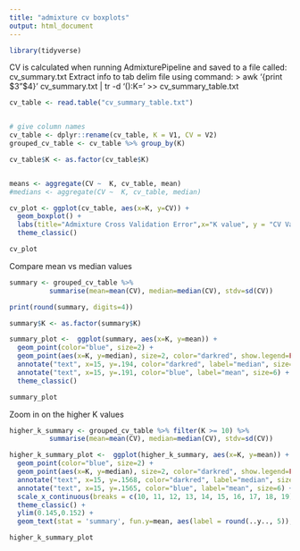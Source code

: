 ```yaml
---
title: "admixture cv boxplots"
output: html_document
---
```


```r
library(tidyverse)
```


CV is calculated when running AdmixturePipeline and saved to a file called: cv_summary.txt
Extract info to tab delim file using command:
> awk '{print $3"\t"$4}' cv_summary.txt | tr -d '():K=' >> cv_summary_table.txt

```r
cv_table <- read.table("cv_summary_table.txt")


# give column names
cv_table <- dplyr::rename(cv_table, K = V1, CV = V2)
grouped_cv_table <- cv_table %>% group_by(K)

cv_table$K <- as.factor(cv_table$K)


means <- aggregate(CV ~  K, cv_table, mean)
#medians <- aggregate(CV ~  K, cv_table, median)

cv_plot <- ggplot(cv_table, aes(x=K, y=CV)) +
  geom_boxplot() +
  labs(title="Admixture Cross Validation Error",x="K value", y = "CV Value") +
  theme_classic()

cv_plot
```

Compare mean vs median values
```r
summary <- grouped_cv_table %>%
          summarise(mean=mean(CV), median=median(CV), stdv=sd(CV))

print(round(summary, digits=4))

summary$K <- as.factor(summary$K)

summary_plot <-  ggplot(summary, aes(x=K, y=mean)) +
  geom_point(color="blue", size=2) +
  geom_point(aes(x=K, y=median), size=2, color="darkred", show.legend=FALSE) + 
  annotate("text", x=15, y=.194, color="darkred", label="median", size=6) +
  annotate("text", x=15, y=.191, color="blue", label="mean", size=6) +
  theme_classic()

summary_plot
```


Zoom in on the higher K values
```r
higher_k_summary <- grouped_cv_table %>% filter(K >= 10) %>%
          summarise(mean=mean(CV), median=median(CV), stdv=sd(CV))

higher_k_summary_plot <-  ggplot(higher_k_summary, aes(x=K, y=mean)) +
  geom_point(color="blue", size=2) +
  geom_point(aes(x=K, y=median), size=2, color="darkred", show.legend=FALSE) + 
  annotate("text", x=15, y=.1568, color="darkred", label="median", size=6) +
  annotate("text", x=15, y=.1565, color="blue", label="mean", size=6) +
  scale_x_continuous(breaks = c(10, 11, 12, 13, 14, 15, 16, 17, 18, 19)) +
  theme_classic() +
  ylim(0.145,0.152) +
  geom_text(stat = 'summary', fun.y=mean, aes(label = round(..y.., 5)), nudge_x = 0.1, hjust = 0)

higher_k_summary_plot
```